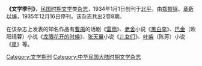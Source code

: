 {{otheruse|文学季刊}}
{{Unreferenced|time=2021-04-02T10:18:56+00:00}}
'''《文学季刊》'''，[[中華民國大陸時期|民国时期]][[文学|文学]]类[[杂志|杂志]]，1934年1月1日创刊于[[北平|北平]]，由[[郑振铎|郑振铎]]、[[章靳以|章靳以]]编，1935年12月16日停刊。该杂志共出2卷8期。

在该杂志上发表的知名作品有[[曹禺|曹禺]]的话剧《[[雷雨|雷雨]]》、[[老舍|老舍]]小说《[[黑白李|黑白李]]》、[[巴金|巴金]]（欧阳镜蓉）小说《[[龙眼花开的时候|龙眼花开的时候]]》、[[张天翼|张天翼]]小说《[[儿女们|儿女们]]》、[[叶紫|叶紫]]（陈芳）小说《[[星|星]]》等。

[[Category:文学期刊|Category:文学期刊]]
[[Category:中华民国大陆时期文学杂志|Category:中华民国大陆时期文学杂志]]
{{pub-stub}}